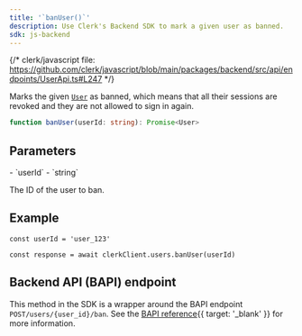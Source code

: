 ```yaml
---
title: '`banUser()`'
description: Use Clerk's Backend SDK to mark a given user as banned.
sdk: js-backend
---
```


{/* clerk/javascript file: https://github.com/clerk/javascript/blob/main/packages/backend/src/api/endpoints/UserApi.ts#L247 */}

Marks the given [`User`](/docs/references/backend/types/backend-user) as banned, which means that all their sessions are revoked and they are not allowed to sign in again.

```ts
function banUser(userId: string): Promise<User>
```

## Parameters

<Properties>
  - `userId`
  - `string`

  The ID of the user to ban.
</Properties>

## Example

<Include src="_partials/backend/usage" />

```tsx
const userId = 'user_123'

const response = await clerkClient.users.banUser(userId)
```

## Backend API (BAPI) endpoint

This method in the SDK is a wrapper around the BAPI endpoint `POST/users/{user_id}/ban`. See the [BAPI reference](/docs/reference/backend-api/tag/Users#operation/BanUser){{ target: '_blank' }} for more information.

